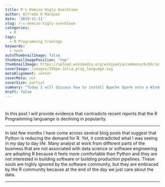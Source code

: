 ```yaml
---
title: R's Demise Higly Overblown
author: Alfredo G Marquez
date: '2019-11-11'
slug: r-s-demise-higly-overblown
categories:
  - R
tags:
  - R Programming Cranlogs
keywords:
  - tech
autoThumbnailImage: false
thumbnailImagePosition: "top"
thumbnailImage: https://upload.wikimedia.org/wikipedia/commons/6/69/Julia_prog_language.svg
coverImage: /images/256px-Julia_prog_language.svg
metaAlignment: center
coverMeta: out
coverSize: partial
summary: "Today I will discuss how to install Apache Spark onto a Windows machine."
draft: false
---
```


<!--more-->


# 

In this post I will provide evidence that contradicts recent reports that the R Programming languange is declining in popularity.

-----

In last few months I have come across several blog posts that suggest that Python is reducing the demand for R. Yet, it contradicted what I was seeing in my day to day life.  Many analyst at work from different parts of the business that are not associated with data science or software engineering are adopting R because it feels more comfortable than Python and they are not interested in building software or building production pipelines.  These souls are highly ignored by the software community, but they are embraced by the R community because at the end of the day we just care about the data.

-----